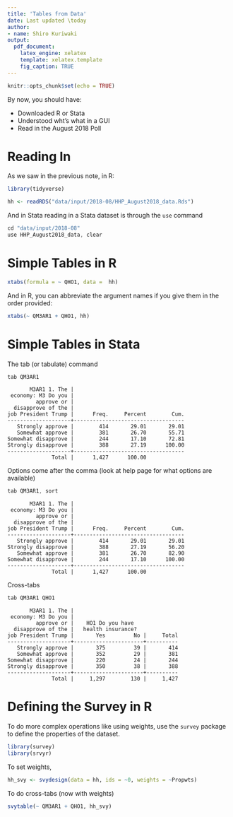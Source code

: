 ```yaml
---
title: 'Tables from Data'
date: Last updated \today
author:
- name: Shiro Kuriwaki
output:
  pdf_document:
    latex_engine: xelatex
    template: xelatex.template
    fig_caption: TRUE
---
```




```r
knitr::opts_chunk$set(echo = TRUE)
```

By now, you should have:

* Downloaded R or Stata
* Understood wht's what in a GUI
* Read in the August 2018 Poll

# Reading In


As we saw in the previous note, in R:

```r
library(tidyverse)

hh <- readRDS("data/input/2018-08/HHP_August2018_data.Rds")
```



And in Stata reading in a Stata dataset  is through the `use` command

```javascript
cd "data/input/2018-08"
use HHP_August2018_data, clear
```


# Simple Tables in R


```r
xtabs(formula = ~ QHO1, data =  hh)
```

And in R, you can abbreviate the argument names if you give them in the order provided:

```r
xtabs(~ QM3AR1 + QHO1, hh)
```

# Simple Tables in Stata

The tab (or tabulate) command
```javascript
tab QM3AR1
```

```
       M3AR1 1. The |
 economy: M3 Do you |
         approve or |
  disapprove of the |
job President Trump |      Freq.     Percent        Cum.
--------------------+-----------------------------------
   Strongly approve |        414       29.01       29.01
   Somewhat approve |        381       26.70       55.71
Somewhat disapprove |        244       17.10       72.81
Strongly disapprove |        388       27.19      100.00
--------------------+-----------------------------------
              Total |      1,427      100.00

```

Options come after the comma (look at help page for what options are available)

```javascript
tab QM3AR1, sort
```


```
       M3AR1 1. The |
 economy: M3 Do you |
         approve or |
  disapprove of the |
job President Trump |      Freq.     Percent        Cum.
--------------------+-----------------------------------
   Strongly approve |        414       29.01       29.01
Strongly disapprove |        388       27.19       56.20
   Somewhat approve |        381       26.70       82.90
Somewhat disapprove |        244       17.10      100.00
--------------------+-----------------------------------
              Total |      1,427      100.00
```

Cross-tabs

```javascript
tab QM3AR1 QHO1 
```

```
       M3AR1 1. The |
 economy: M3 Do you |
         approve or |    HO1 Do you have
  disapprove of the |   health insurance?
job President Trump |       Yes         No |     Total
--------------------+----------------------+----------
   Strongly approve |       375         39 |       414 
   Somewhat approve |       352         29 |       381 
Somewhat disapprove |       220         24 |       244 
Strongly disapprove |       350         38 |       388 
--------------------+----------------------+----------
              Total |     1,297        130 |     1,427 
```



# Defining the Survey in R

To do more complex operations like using weights, use the `survey` package to define the properties of the dataset.

```r
library(survey)
library(srvyr)
```


To set weights, 

```r
hh_svy <- svydesign(data = hh, ids = ~0, weights = ~Propwts)
```

To do cross-tabs (now with weights)

```r
svytable(~ QM3AR1 + QHO1, hh_svy)
```

